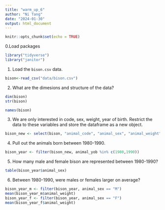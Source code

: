 ```yaml
---
title: "warm_up_6"
author: "Ni Tang"
date: "2024-01-30"
output: html_document
---
```


```r
knitr::opts_chunk$set(echo = TRUE)
```

0.Load packages
```r
library("tidyverse")
library("janitor")
```

1. Load the `bison.csv` data.
```r
bison<-read_csv("data/bison.csv")
```

2. What are the dimesions and structure of the data?
```r
dim(bison)
str(bison)
```
```r
names(bison)
```

3. We are only interested in code, sex, weight, year of birth. Restrict the data to these variables and store the dataframe as a new object.
```r
bison_new <- select(bison, "animal_code", "animal_sex", "animal_weight", "animal_yob")
```

4. Pull out the animals born between 1980-1990.
```r
bison_year <- filter(bison_new, animal_yob %in% c(1980,1990))
```

5. How many male and female bison are represented between 1980-1990?
```r
table(bison_year$animal_sex)
```

6. Between 1980-1990, were males or females larger on average?
```r
bison_year_m <- filter(bison_year, animal_sex == "M")
mean(bison_year_m$animal_weight)
bison_year_f <- filter(bison_year, animal_sex == "F")
mean(bison_year_f$animal_weight)
```

